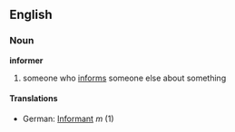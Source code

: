 ==English==
===Noun===
'''informer'''
# someone who [[inform]]s someone else about something
====Translations====
*German: [[Informant]] ''m'' (1)